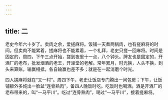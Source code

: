 ```yaml
---
---
---
```

title: 二
---




老史今年六十岁了。卖肉之余，爱搓麻将。饭铺一天煮两锅肉，也有搓麻将的时间。但卖肉不能累着，搓麻将也不能累着，一个礼拜，老史只搓一回麻将。时间是固定的，周四，下午三点开始，搓到夜里十一点，八个钟头。牌友也是固定的，开酒厂的老布，批发烟酒的老王，开澡堂的老解。常年累月，时光换，人头不换，到头来算账，输赢相抵，各自输赢也差不多；就是在一起消磨个时光。

四人搓麻将就在“又一村”。周四下午，老史让饭店专门腾出一间包房；下午，让饭铺额外多炖出一脸盆“连骨熟肉”，备四人晚饭时吃。吃饭时也喝酒。酒是开酒厂的老布带来的，叫“一马平川”。吃过“连骨熟肉”，喝过“一马平川”，接着搓麻将。